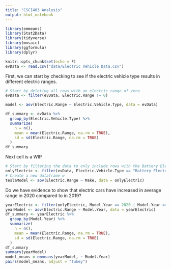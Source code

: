 ```yaml
---
title: "CSCI403 Analysis"
output: html_notebook
---
```


```r
library(emmeans)
library(Stat2Data)
library(tidyverse)
library(mosaic)
library(ggformula)
library(dplyr)

knitr::opts_chunk$set(echo = F)
evData <- read.csv("data/Electric Vehicle Data.csv")
```

First, we can start by checking to see if the electric vehicle type results in different electric ranges.

```r
# Start by deleting all rows with an electric range of zero
evData <- filter(evData, Electric.Range != 0)

model <- aov(Electric.Range ~ Electric.Vehicle.Type, data = evData)

df_summary <- evData %>%
  group_by(Electric.Vehicle.Type) %>%
  summarize(
    n = n(),
    mean = mean(Electric.Range, na.rm = TRUE),
    sd = sd(Electric.Range, na.rm = TRUE)
  )
df_summary
```

Next cell is a WIP

```r
# Start by filtering the data to only include rows with the Battery Electric Vehicle (BEV) column value
onlyElectric <- filter(evData, Electric.Vehicle.Type == "Battery Electric Vehicle (BEV)")
# Create a new dataframe w
teslaModel <- aov(Electric.Range ~ Make, data = onlyElectric)

```

Do we have evidence to show that electric cars have increased in average range in 2020 compared to in 2019?

```r
yearElectric <- filter(onlyElectric, Model.Year == 2020 | Model.Year == 2019)
yearModel <- aov(Electric.Range ~ Model.Year, data = yearElectric)
df_summary <- yearElectric %>%
  group_by(Model.Year) %>%
  summarize(
    n = n(),
    mean = mean(Electric.Range, na.rm = TRUE),
    sd = sd(Electric.Range, na.rm = TRUE)
  )
df_summary
summary(yearModel)
model_means = emmeans(yearModel, ~ Model.Year)
pairs(model_means, adjust = "tukey")
```